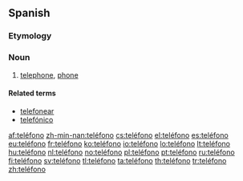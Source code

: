 {{also|telefono}}
==Spanish==

===Etymology===
{{confix|tele|fono|lang=es}}

===Noun===
{{es-noun|m}}

# [[telephone]], [[phone]]

====Related terms====
* [[telefonear]]
* [[telefónico]]

[[af:teléfono]]
[[zh-min-nan:teléfono]]
[[cs:teléfono]]
[[el:teléfono]]
[[es:teléfono]]
[[eu:teléfono]]
[[fr:teléfono]]
[[ko:teléfono]]
[[io:teléfono]]
[[lo:teléfono]]
[[lt:teléfono]]
[[hu:teléfono]]
[[nl:teléfono]]
[[no:teléfono]]
[[pl:teléfono]]
[[pt:teléfono]]
[[ru:teléfono]]
[[fi:teléfono]]
[[sv:teléfono]]
[[tl:teléfono]]
[[ta:teléfono]]
[[th:teléfono]]
[[tr:teléfono]]
[[zh:teléfono]]